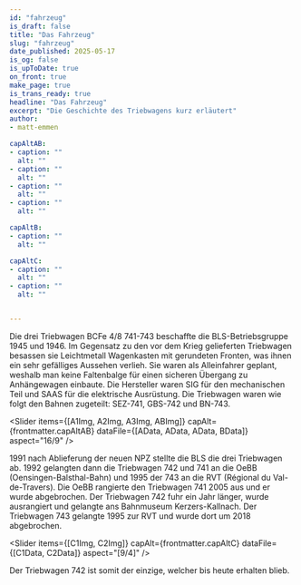 ```yaml
---
id: "fahrzeug"
is_draft: false
title: "Das Fahrzeug"
slug: "fahrzeug"
date_published: 2025-05-17
is_og: false
is_upToDate: true
on_front: true
make_page: true 
is_trans_ready: true
headline: "Das Fahrzeug"
excerpt: "Die Geschichte des Triebwagens kurz erläutert"
author:
- matt-emmen

capAltAB:
- caption: ""
  alt: ""
- caption: ""
  alt: ""
- caption: ""
  alt: ""
- caption: ""
  alt: ""

capAltB:
- caption: ""
  alt: ""

capAltC:
- caption: ""
  alt: ""
- caption: ""
  alt: ""


---
```








Die drei Triebwagen BCFe 4/8 741-743 beschaffte die BLS-Betriebsgruppe 1945 und 1946. Im Gegensatz zu den vor dem Krieg gelieferten Triebwagen besassen sie Leichtmetall Wagenkasten mit gerundeten Fronten, was ihnen ein sehr gefälliges Aussehen verlieh. Sie waren als Alleinfahrer geplant, weshalb man keine Faltenbalge für einen sicheren Übergang zu Anhängewagen einbaute. Die Hersteller waren SIG für den mechanischen Teil und SAAS für die elektrische Ausrüstung. Die Triebwagen waren wie folgt den Bahnen zugeteilt: SEZ-741, GBS-742 und BN-743.

<Slider items={[A1Img, A2Img, A3Img, ABImg]} capAlt={frontmatter.capAltAB} dataFile={[AData, AData, AData, BData]} aspect="16/9" />

1991 nach Ablieferung der neuen NPZ stellte die BLS die drei Triebwagen ab. 1992 gelangten dann die Triebwagen 742 und 741 an die OeBB (Oensingen-Balsthal-Bahn) und 1995 der 743 an die RVT (Régional du Val-de-Travers). Die OeBB rangierte den Triebwagen 741 2005 aus und er wurde abgebrochen. Der Triebwagen 742 fuhr ein Jahr länger, wurde ausrangiert und gelangte ans Bahnmuseum Kerzers-Kallnach. Der Triebwagen 743 gelangte 1995 zur RVT und wurde dort um 2018 abgebrochen.

<Slider items={[C1Img, C2Img]} capAlt={frontmatter.capAltC} dataFile={[C1Data, C2Data]} aspect="[9/4]" />

Der Triebwagen 742 ist somit der einzige, welcher bis heute erhalten blieb.